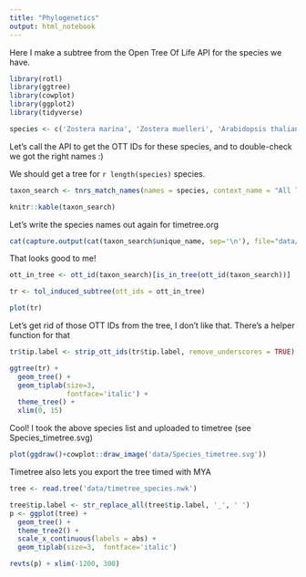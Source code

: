 ---
title: "Phylogenetics"
output: html_notebook
---

Here I make a subtree from the Open Tree Of Life API for the species we have.
```{r setup}
library(rotl)
library(ggtree)
library(cowplot)
library(ggplot2)
library(tidyverse)
```

```{r}
species <- c('Zostera marina', 'Zostera muelleri', 'Arabidopsis thaliana', 'Thellungiella parvula', 'Populus trichocarpa', 'Vitis vinifera', 'Amborella trichopoda', 'Oryza sativa', 'Zea mays', 'Brachypodium distachyon', 'Spirodela polyrhiza', 'Selaginella moellendorffi', 'Physcomitrella patens', 'Chlamydomonoas reinhardtii', 'Ostreococcus lucimarinus', 'Lemna gibba', 'Posidonia australis' ,'Amphibolis antarctica')
```

Let's call the API to get the OTT IDs for these species, and  to double-check we got the right names :) 

We should get a tree for `r length(species)` species.

```{r}
taxon_search <- tnrs_match_names(names = species, context_name = "All life")
```

```{r}
knitr::kable(taxon_search)
```

Let's write the species names out again for timetree.org
```{r}
cat(capture.output(cat(taxon_search$unique_name, sep='\n'), file="data/species.csv"))
```

That looks good to me!

```{r}
ott_in_tree <- ott_id(taxon_search)[is_in_tree(ott_id(taxon_search))]
```

```{r}
tr <- tol_induced_subtree(ott_ids = ott_in_tree)
```

```{r}
plot(tr)
```

Let's get rid of those OTT IDs from the tree, I don't like that. There's a helper function for that

```{r}
tr$tip.label <- strip_ott_ids(tr$tip.label, remove_underscores = TRUE)
```

```{r}
ggtree(tr) + 
  geom_tree() + 
  geom_tiplab(size=3,
              fontface='italic') +
  theme_tree() +
  xlim(0, 15)
```

Cool! I took the above species list and uploaded to timetree (see Species_timetree.svg)

```{r fig.width=14}
plot(ggdraw()+cowplot::draw_image('data/Species_timetree.svg'))
```

Timetree also lets you export the tree timed with MYA 

```{r}
tree <- read.tree('data/timetree_species.nwk')
```

```{r}
tree$tip.label <- str_replace_all(tree$tip.label, '_', ' ')
p <- ggplot(tree) + 
  geom_tree() + 
  theme_tree2() +
  scale_x_continuous(labels = abs) + 
  geom_tiplab(size=3,  fontface='italic')

revts(p) + xlim(-1200, 300)
```

